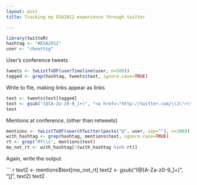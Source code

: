 ```yaml
---
layout: post
title: Tracking my ESA2012 experience through twitter

---
```





``` r
library(twitteR)
hashtag <- "#ESA2012"
user <- "cboettig"
````

User's conference tweets

``` r
tweets <- twListToDF(userTimeline(user, n=500))
tagged <- grep(hashtag, tweets$text, ignore.case=TRUE)
````

Write to file, making links appear as links

``` r
text <- tweets$text[tagged]
text <- gsub("(@[A-Za-z0-9_]+)", "<a href=\"http://twitter.com/\\1\">\\1</a>", text)
text
````

Mentions at conference, (other than retweets)

``` r
mentions <- twListToDF(searchTwitter(paste("@", user, sep=""), n=300))
with_hashtag <- grep(hashtag, mentions$text, ignore.case=TRUE)
rt <- grep("RT\\s", mentions$text)
me_not_rt <- with_hashtag[!(with_hashtag %in% rt)]
````

Again, write the output 

``` r
text2 <- mentions$text[me_not_rt]
text2 <- gsub("(@[A-Za-z0-9_]+)", "<a href=\"http://twitter.com/\\1\">\\1</a>", text2)
text2
